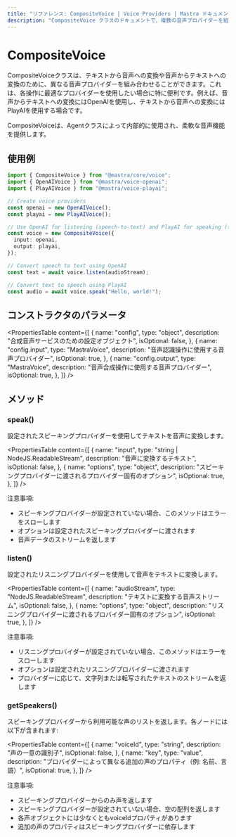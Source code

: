 ```yaml
---
title: "リファレンス: CompositeVoice | Voice Providers | Mastra ドキュメント"
description: "CompositeVoice クラスのドキュメントで、複数の音声プロバイダーを組み合わせて柔軟なテキスト読み上げと音声認識操作を可能にします。"
---
```


# CompositeVoice

CompositeVoiceクラスは、テキストから音声への変換や音声からテキストへの変換のために、異なる音声プロバイダーを組み合わせることができます。これは、各操作に最適なプロバイダーを使用したい場合に特に便利です。例えば、音声からテキストへの変換にはOpenAIを使用し、テキストから音声への変換にはPlayAIを使用する場合です。

CompositeVoiceは、Agentクラスによって内部的に使用され、柔軟な音声機能を提供します。

## 使用例

```typescript
import { CompositeVoice } from "@mastra/core/voice";
import { OpenAIVoice } from "@mastra/voice-openai";
import { PlayAIVoice } from "@mastra/voice-playai";

// Create voice providers
const openai = new OpenAIVoice();
const playai = new PlayAIVoice();

// Use OpenAI for listening (speech-to-text) and PlayAI for speaking (text-to-speech)
const voice = new CompositeVoice({
  input: openai,
  output: playai,
});

// Convert speech to text using OpenAI
const text = await voice.listen(audioStream);

// Convert text to speech using PlayAI
const audio = await voice.speak("Hello, world!");
```

## コンストラクタのパラメータ

<PropertiesTable
  content={[
    {
      name: "config",
      type: "object",
      description: "合成音声サービスのための設定オブジェクト",
      isOptional: false,
    },
    {
      name: "config.input",
      type: "MastraVoice",
      description: "音声認識操作に使用する音声プロバイダー",
      isOptional: true,
    },
    {
      name: "config.output",
      type: "MastraVoice",
      description: "音声合成操作に使用する音声プロバイダー",
      isOptional: true,
    },
  ]}
/>

## メソッド

### speak()

設定されたスピーキングプロバイダーを使用してテキストを音声に変換します。

<PropertiesTable
  content={[
    {
      name: "input",
      type: "string | NodeJS.ReadableStream",
      description: "音声に変換するテキスト",
      isOptional: false,
    },
    {
      name: "options",
      type: "object",
      description:
        "スピーキングプロバイダーに渡されるプロバイダー固有のオプション",
      isOptional: true,
    },
  ]}
/>

注意事項:

- スピーキングプロバイダーが設定されていない場合、このメソッドはエラーをスローします
- オプションは設定されたスピーキングプロバイダーに渡されます
- 音声データのストリームを返します

### listen()

設定されたリスニングプロバイダーを使用して音声をテキストに変換します。

<PropertiesTable
  content={[
    {
      name: "audioStream",
      type: "NodeJS.ReadableStream",
      description: "テキストに変換する音声ストリーム",
      isOptional: false,
    },
    {
      name: "options",
      type: "object",
      description:
        "リスニングプロバイダーに渡されるプロバイダー固有のオプション",
      isOptional: true,
    },
  ]}
/>

注意事項:

- リスニングプロバイダーが設定されていない場合、このメソッドはエラーをスローします
- オプションは設定されたリスニングプロバイダーに渡されます
- プロバイダーに応じて、文字列または転写されたテキストのストリームを返します

### getSpeakers()

スピーキングプロバイダーから利用可能な声のリストを返します。各ノードには以下が含まれます:

<PropertiesTable
  content={[
    {
      name: "voiceId",
      type: "string",
      description: "声の一意の識別子",
      isOptional: false,
    },
    {
      name: "key",
      type: "value",
      description:
        "プロバイダーによって異なる追加の声のプロパティ（例: 名前、言語）",
      isOptional: true,
    },
  ]}
/>

注意事項:

- スピーキングプロバイダーからのみ声を返します
- スピーキングプロバイダーが設定されていない場合、空の配列を返します
- 各声オブジェクトには少なくともvoiceIdプロパティがあります
- 追加の声のプロパティはスピーキングプロバイダーに依存します
